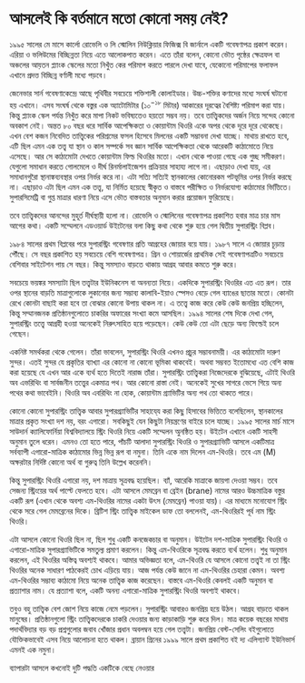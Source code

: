 # আসলেই কি বর্তমানে মতো কোনো সময় নেই?

১৯৯৫ সালের মে মাসে কার্লো রোভেলি ও লি স্মোলিন নিউক্লিয়ার ফিজিক্স বি জার্নালে একটি গবেষণাপত্র প্রকাশ করেন। এরিয়া ও ভলিউমের বিচ্ছিন্নতা নিয়ে এতে আলোকপাত করেন। এতে তাঁরা বলেন, কোনো ভৌত পৃষ্ঠের ক্ষেত্রফল বা অঞ্চলের আয়তন প্ল্যাংক স্কেলের মতো নিখুঁত কের পরিমাপ করতে পারলে দেখা যাবে, যেকোনো পরিমাপের ফলাফল এখানে প্রদত্ত বিচ্ছিন্ন বর্ণালী মধ্যে পড়বে।

জেনেভার সার্ন গবেষণাকেন্দ্রে আছে পৃথিবীর সবচেয়ে শক্তিশালী কোলাইডার। উচ্চ-শক্তির কণাদের মধ্যে সংঘর্ষ ঘটানো হয় এখানে। এসব সংঘর্ষ থেকে বস্তুর এক অ্যাটোমিটার ($১০^{-১৮}$ মিটার) আকারের দূরত্বের বৈশিষ্ট্য পরিমাপ করা যায়। কিন্তু প্ল্যাংক স্কেল পর্যন্ত নিখুঁত করে মাপা নিকট ভবিষ্যতেও হয়তো সম্ভব নয়। তবে তাত্ত্বিকদের অর্জন নিয়ে সন্দে‌‌‌হ কোনো অবকাশ নেই। অন্তত ৮০ বছর ধরে সার্বিক আপেক্ষিকতা ও কোয়ান্টাম থিওরি একে অপর থেকে দূরে দূরে থেকেছে। এখন বেশ কজন নিবেদিত তাত্ত্বিকের পরিশ্রমের ফসল হিসেবে মিলনের একটি সম্ভাবনা দেখা যাচ্ছে।
মাথায় রাখতে হবে, এটি ছিল এমন এক তত্ত্ব যা স্থান ও কাল সম্পর্কে সব জ্ঞান সার্বিক আপেক্ষিকতা থেকে আরেকটি কাঠামোতে নিয়ে এসেছে। আর সে কাঠামোটা দেখতে কোয়ান্টাম ফিল্ড থিওরির মতো। এখান থেকে পাওয়া গেছে এক গুচ্ছ সমীকরণ। যেগুলো সমাধান করতে গোলমেলে ও দীর্ঘ রিনর্মালাইজেশন প্রক্রিয়ার সাহায্য লাগে না। এছাড়াও দেখা যায়, এর সমাধানগুরৈা স্থানাঙ্কব্যবস্থার ওপর নির্ভর করে না। এটা সত্যি সত্যিই স্থানকালের কোনোরকম পটভূমির ওপর নির্ভর করছে না। এছাড়াও এটা ছিল এমন এক তত্ত্ব, যা নির্মিত হয়েছে স্বীকৃত ও বাস্তবে পরীক্ষিত ও নির্ভরযোগ্য কাঠামোর ভিত্তিিতে। সুপারসিমেট্রি বা গুপ্ত মাত্রার ধারণা নিয়ে এসে ভৌত বাস্তবতার অনুমান করার প্রয়োজন ফুরিয়েছে।

তবে তাত্ত্বিকদের আনন্দের মুহূর্ত দীর্ঘস্থায়ী হলো না। রোভেলি ও স্মোলিনের গবেষণাপত্র প্রকাশিত হবার মাত্র চার মাস আগের কথা। একটি সম্মেলনে এডওয়ার্ড উইটেনের বলা কিছু কথা থেকে শুরু হয়ে গেল দ্বিতীয় সুপারস্ট্রিং বিপ্লব।

১৯৮৪ সালের প্রথম বিপ্লবের পরে সুপারস্ট্রিং গবেষণার প্রতি আগ্রহের জোয়ার বয়ে যায়। ১৯৮৭ সালে এ জোয়ার চূড়ায় পৌঁছে। সে বছর প্রকাশিত হয় সবচেয়ে বেশি গবেষণাপত্র। গ্রিন ও শোয়ার্জের প্রাথমিক সেই গবেষণাপত্রটিও সবচেয়ে বেশিবার সাইটেশন পায় সে বছর। কিন্তু সমস্যাও বাড়তে থাকায় আগ্রহ আবার কমতে শুরু করে।

সবচেয়ে ভয়ঙ্কর সমস্যাটা ছিল তত্ত্বটার ইউনিকনেস বা অনন্যতা নিয়ে। একদিকে সুপারস্ট্রিং থিওরির এত এত রূপ। তার ওপর স্থানের বাড়তি মাত্রাগুলোকে লুকানোর জন্য সম্ভাব্য কালাবি-ইয়াও স্পেসও বেড়ে গেল ব্যাঙের ছাতার মতো। কোনটা রেখে কোনটা বাছাই করা হবে তা বোঝার কোনো উপায় থাকল না। এ তত্ত্বে কাজ করে কেউ কেউ জনপ্রিয় হচ্ছিলেন, কিন্তু সম্মানজনক প্রতিষ্ঠানগুলোতে চাকরির অফারের সংখ্যা কমে আসছিল। ১৯৯৪ সালের শেষ দিকে দেখা গেল, সুপারস্ট্রিং তত্ত্বে আগ্রহী হওয়া অনেকেই নিরুৎসাহিত হয়ে পড়েছেন। কেউ কেউ তো এটা ছেড়ে অন্য ফিল্ডেই চলে গেছেন।

একনিষ্ট সমর্থকরা থেকে গেলেন। তাঁরা ভাবলেন, সুপারস্ট্রিং থিওরি এখনও প্রচুর সম্ভাবনাময়ী। এর কাঠামোটা দারুণ সুন্দর। এতই সুন্দর যে প্রকৃতির ব্যাখ্যা এর কোনো না কোনো ভূমিকা থাকবেই। অথবা সম্ভবত ইতোমধ্যে এত বেশি কাজ করা হয়েছে যে এখন আর একে ব্যর্থ হতে দিতেই নারাজ তাঁরা। সুপারস্ট্রিং তাত্ত্বিকরা নিজেদেরকে বুঝিয়েছে, এটাই থিওরি অব এভরিথিং বা সার্বজনীন তত্ত্বের একমাত্র পথ। আর কোনো রাস্তা নেই। অনেকেই সুখের সাগরে ভেসে গিয়ে অন্য পথের কথা ভাবেইনি। থিওরি অব এবরিথিং না হোক, কোয়ান্টাম গ্র্যাভিটির অন্য পথ তো থাকতে পারে।

কোনো কোনো সুপারস্ট্রিং তাত্ত্বিক আবার সুপারগ্র্যাভিটির সাহাযে্য করা কিছু হিসাবের ভিত্তিতে বলেছিলেন, স্থানকালের মাত্রার প্রকৃত সংখ্যা দশ নয়, বরং এগারো। সবকিছুই যেন কিছুটা নিয়ন্ত্রণের বাইরে চলে যাচ্ছে। ১৯৯৫ সালের মার্চ মাসে সাউদার্ন ক্যালিফোর্নিয়া বিশ্ববিদ্যালয়ে স্ট্রিং থিওরি নিয়ে একটি সম্মেলন অুনষ্ঠিত হয়। উইটেন এখানে একটি সাহসী অনুমান তুলে ধরেন। এমনও তো হতে পারে, পাঁচটি আলাদা সুপারস্ট্রিং থিওরি ও সুপারগ্র্যাভিটি আসলে একটিমাত্র সর্বব্যাপী এগারো-মাত্রিক কাঠামোর ভিন্ন ভিন্ন রূপ বা নমুনা। তিনি একে নাম দিলেন এম-থিওরি। তবে এম (M) অক্ষরটার নির্দিষ্ট কোনো অর্থ বা গুরুত্ব তিনি উল্লেখ করেননি।

কিন্তু সুপারস্ট্রিং থিওরি এগারো নয়, দশ মাত্রায় সূত্রবদ্ধ হয়েছিল। ব্যাঁ, আরেকি মাত্রাকে জায়গা দেওয়া সম্ভব। তবে সেজন্য স্ট্রিংয়ের অর্থ পাল্টে ফেলতে হবে। এটা আসলে মেমব্রেন বা ব্রেইন (brane) নামের আরও উচ্চমাত্রিক বস্তুর একটি রূপ (এখান থেকে অবশ্য এম-থিওরির নামের একটা উৎস (মেমব্রেন) পাওয়া যায়)। এর মাধ্যমে মনোযোগ স্ট্রিং থেকে সরে গেল মেমব্রেনের দিকে। ব্রিটিশ স্ট্রিং তাত্ত্বিক মাইকেল ডাফ তো বললেনই, এম-থিওরিরই পূর্ব নাম স্ট্রিং থিওরি।

এটা আসলে কোনো থিওরি ছিল না, ছিল শুধু একটি কনজেকচার বা অনুমান। উইটেন দশ-মাত্রিক সুপারস্ট্রিং থিওরি ও এগারো-মাত্রিক সুপারগ্র্যাভিটিকে সমতুল্য প্রমাণ করলেন। কিন্তু এম-থিওরিকে সূত্রবদ্ধ করতে ব্যর্থ হলেন। শুধু অনুমান করলেন, এই থিওরির অস্তিত্ব অবশ্যই থাকবে। আমার অভিজ্ঞতা বলে, এম-থিওরি যে আসলে কোনো তত্ত্বই না তা স্ট্রিং থিওরির অনেক সাধারণ পাঠকেরই চোখ এড়িয়ে যায়। আজ পর্যন্ত কেউ জানে না এম-থিওরির চেহারা কেমন। অবশ্য এম-থিওরির সম্ভাব্য কাঠামো নিয়ে অনেক তাত্ত্বিক কাজ করেছেন। বাস্তবে এম-থিওরি কেবলই একটি অনুমান বা প্রত্যাশার নাম। যে প্রত্যাশা বলে, একটি অনন্য এগারো-মাত্রিক সুপারস্ট্রিং থিওরি অবশ্যই থাকবে।

তবুও বহু তাত্ত্বিক বেশ জোশ নিয়ে কাজে নেমে পড়লেন। সুপারস্ট্রিং আবারও জনপ্রিয় হয়ে উঠল। আগ্রহ বাড়তে থাকল মানুষের। প্রতিষ্ঠানগুলো স্ট্রিং তাত্ত্বিকদেরকে চাকরি দেওয়ার জন্য কাড়াকাড়ি শুরু করে দিল। মাত্র কয়েক বছরের মাথায় পদার্থবিদ্যার বড় বড় প্রশ্নগুলোর জবাব খোঁজার প্রধান অবলম্বন হয়ে গেল তত্ত্বটা। জনপ্রিয় বেস্ট-সেলিং বইগুলোতে যৌক্তিকভাবেই এসব নিয়ে আলোচনা হতে থাকল। ব্রায়ান গ্রিনের ১৯৯৯ সালে প্রথম প্রকাশিত বই দ্য এলিগ্যান্ট ইউনিভার্স এমনই এক নমুনা।

ব্যাপারটা আসলে কখনোই দুটি পদ্ধতি একটিকে বেছে নেওয়ার
